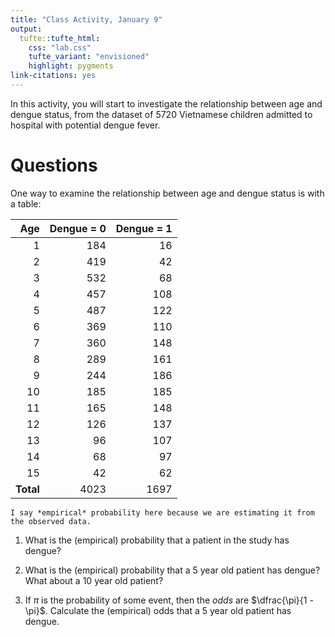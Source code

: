 ```yaml
---
title: "Class Activity, January 9"
output: 
  tufte::tufte_html:
    css: "lab.css"
    tufte_variant: "envisioned"
    highlight: pygments
link-citations: yes
---
```


In this activity, you will start to investigate the relationship between age and dengue status, from the dataset of 5720 Vietnamese children admitted to hospital with potential dengue fever.

# Questions

One way to examine the relationship between age and dengue status is with a table:

| Age|  Dengue = 0| Dengue =  1|
|---:|---:|---:|
|   1| 184|  16|
|   2| 419|  42|
|   3| 532|  68|
|   4| 457| 108|
|   5| 487| 122|
|   6| 369| 110|
|   7| 360| 148|
|   8| 289| 161|
|   9| 244| 186|
|  10| 185| 185|
|  11| 165| 148|
|  12| 126| 137|
|  13|  96| 107|
|  14|  68|  97|
|  15|  42|  62|
| **Total**  | 4023 | 1697 |

```marginfigure
I say *empirical* probability here because we are estimating it from the observed data.
```

1. What is the (empirical) probability that a patient in the study has dengue?

2. What is the (empirical) probability that a 5 year old patient has dengue? What about a 10 year old patient?

3. If $\pi$ is the probability of some event, then the *odds* are $\dfrac{\pi}{1 - \pi}$. Calculate the (empirical) odds that a 5 year old patient has dengue.

